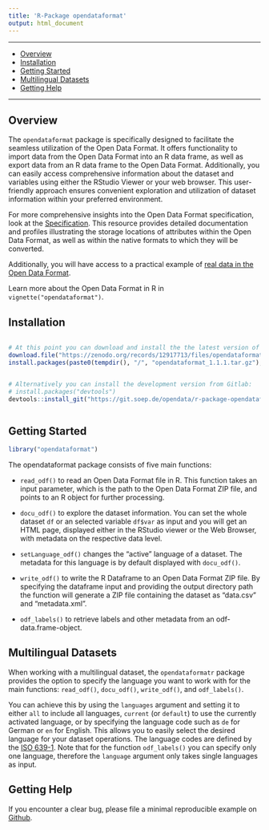 ```yaml
---
title: 'R-Package opendataformat'
output: html_document
---
```


------------------------------------------------------------------------

-   [Overview](#overview)
-   [Installation](#installation)
-   [Getting Started](#getting-started)
-   [Multilingual Datasets](#multilingual-datasets)
-   [Getting Help](#getting-help)

------------------------------------------------------------------------

## Overview

The `opendataformat` package is specifically designed to facilitate the seamless utilization of the Open Data Format. 
It offers functionality to import data from the Open Data Format into an R data frame, as well as export data from an R data frame to the Open Data Format. 
Additionally, you can easily access comprehensive information about the dataset and variables using either the RStudio Viewer or your web browser. 
This user-friendly approach ensures convenient exploration and utilization of dataset information within your preferred environment.

For more comprehensive insights into the Open Data Format specification, look at the [Specification](specification.html). 
This resource provides detailed documentation and profiles illustrating the storage locations of attributes within the Open Data Format, as well as within the native formats to which they will be converted.

Additionally, you will have access to a practical example of [real data in the Open Data Format](https://git.soep.de/opendata/open-data-package).

Learn more about the Open Data Format in R in `vignette("opendataformat")`.

## Installation

``` r

# At this point you can download and install the the latest version of the opendataformat package from Zenodo:
download.file("https://zenodo.org/records/12917713/files/opendataformat_1.1.1.tar.gz?download=1", destfile = paste0(tempdir(), "/", "opendataformat_1.1.1.tar.gz"), method = "curl")
install.packages(paste0(tempdir(), "/", "opendataformat_1.1.1.tar.gz"), repos = NULL, type = "source")


# Alternatively you can install the development version from Gitlab:
# install.packages("devtools")
devtools::install_git("https://git.soep.de/opendata/r-package-opendataformat.git")



```

## Getting Started

``` r
library("opendataformat")
```

The opendataformat package consists of five main functions:

- `read_odf()` to read an Open Data Format file in R. This function takes an input parameter, which is the path to the Open Data Format ZIP file, and points to an R object for further processing.

- `docu_odf()` to explore the dataset information. You can set the whole dataset `df` or an selected variable `df$var` as input and you will get an HTML page, displayed either in the RStudio viewer or the Web Browser, with metadata on the respective data level. 

- `setLanguage_odf()` changes the "active" language of a dataset. The metadata for this language is by default displayed with `docu_odf()`.

- `write_odf()` to write the R Dataframe to an Open Data Format ZIP file. By specifying the dataframe input and providing the output directory path the function will generate a ZIP file containing the dataset as "data.csv" and "metadata.xml".

- `odf_labels()` to retrieve labels and other metadata from an odf-data.frame-object.

## Multilingual Datasets

When working with a multilingual dataset, the `opendataformatr` package provides the option to specify the language you want to work with for the main functions: `read_odf()`, `docu_odf()`, `write_odf()`, and `odf_labels()`.
 
You can achieve this by using the `languages` argument and setting it to either 
`all` to include all languages, `current` (or `default`) to use the currently activated language, or by specifying the language code such as `de` for German or `en` for English. 
This allows you to easily select the desired language for your dataset operations.
The language codes are defined by the [ISO 639-1](https://de.wikipedia.org/wiki/Liste_der_ISO-639-1-Codes).
Note that for the function `odf_labels()` you can specify only one language, therefore the `language` argument only takes single languages as input.


## Getting Help

If you encounter a clear bug, please file a minimal reproducible example
on [Github](https://github.com/opendataformat/r-package-opendataformat/issues). 

